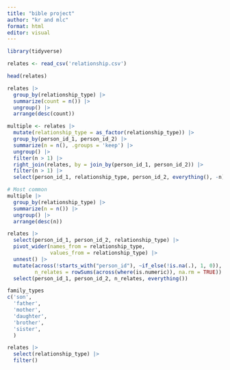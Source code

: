 ```yaml
---
title: "bible project"
author: "kr and mlc"
format: html
editor: visual
---
```


```r
library(tidyverse)
```

```r
relates <- read_csv('relationship.csv')
```

```r
head(relates)
```

```r
relates |> 
  group_by(relationship_type) |> 
  summarize(count = n()) |> 
  ungroup() |> 
  arrange(desc(count))
```

```r
multiple <- relates |> 
  mutate(relationship_type = as_factor(relationship_type)) |> 
  group_by(person_id_1, person_id_2) |> 
  summarize(n = n(), .groups = 'keep') |>
  ungroup() |> 
  filter(n > 1) |> 
  right_join(relates, by = join_by(person_id_1, person_id_2)) |> 
  filter(n > 1) |> 
  select(person_id_1, relationship_type, person_id_2, everything(), -n) 

# Most common
multiple |> 
  group_by(relationship_type) |> 
  summarize(n = n()) |> 
  ungroup() |> 
  arrange(desc(n))
```

```r
relates |> 
  select(person_id_1, person_id_2, relationship_type) |> 
  pivot_wider(names_from = relationship_type, 
              values_from = relationship_type) |> 
  unnest() |> 
  mutate(across(!starts_with("person_id"), ~if_else(!is.na(.), 1, 0)), 
         n_relates = rowSums(across(where(is.numeric)), na.rm = TRUE)) |> 
  select(person_id_1, person_id_2, n_relates, everything()) 
```

```r
family_types 
c('son', 
  'father', 
  'mother', 
  'daughter', 
  'brother', 
  'sister', 
  )

relates |> 
  select(relationship_type) |> 
  filter()
```

